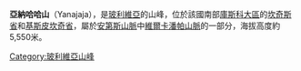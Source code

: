 {{Coord|13|47|29|S|71|6|57|W|display=title}}

'''亞納哈哈山'''（Yanajaja），是[[玻利維亞|玻利維亞]]的山峰，位於該國南部[[庫斯科大區|庫斯科大區]]的[[坎奇斯省|坎奇斯省]]和[[基斯皮坎奇省|基斯皮坎奇省]]，屬於[[安第斯山脈|安第斯山脈]]中[[維爾卡潘帕山脈|維爾卡潘帕山脈]]的一部分，海拔高度約5,550米。
 
{{Bolivia-geo-stub}}
[[Category:玻利維亞山峰|Category:玻利維亞山峰]]